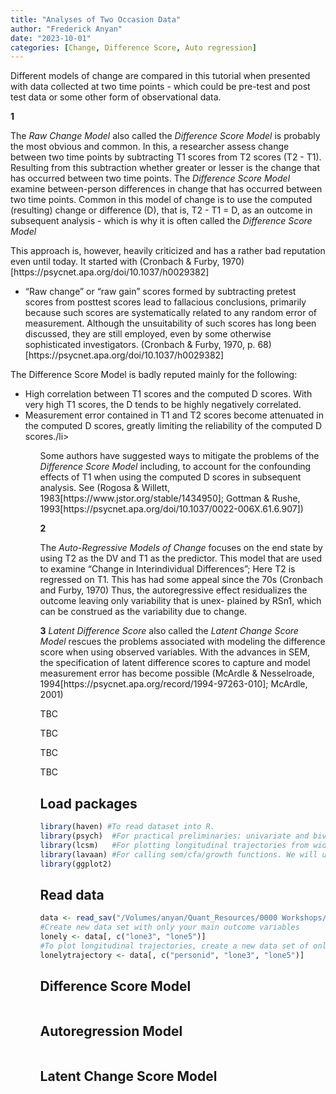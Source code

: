 ```yaml
---
title: "Analyses of Two Occasion Data"
author: "Frederick Anyan"
date: "2023-10-01"
categories: [Change, Difference Score, Auto regression]
---
```


Different models of change are compared in this tutorial when presented with data collected at two time points - which could be pre-test and post test data or some other form of observational data. 

**1**

The *Raw Change Model* also called the *Difference Score Model* is probably the most obvious and common. In this, a researcher assess change between two time points by subtracting T1 scores from T2 scores (T2 - T1). Resulting from this subtraction whether greater or lesser is the change that has occurred between two time points. The *Difference Score Model* examine between-person differences in change that has occurred between two time points. Common in this model of change is to use the computed (resulting) change or difference (D), that is, T2 - T1 = D, as an outcome in subsequent analysis - which is why it is often called the *Difference Score Model* 

This approach is, however, heavily criticized and has a rather bad reputation even until today. It started with (Cronbach & Furby, 1970)[https://psycnet.apa.org/doi/10.1037/h0029382]

<ul>
  <li> “Raw change” or “raw gain” scores formed by subtracting pretest scores from posttest scores lead to fallacious conclusions, primarily because such scores are systematically related to any random error of measurement. Although the unsuitability of such scores has long been discussed, they are still employed, even by some otherwise sophisticated investigators. (Cronbach & Furby, 1970, p. 68)[https://psycnet.apa.org/doi/10.1037/h0029382] </li>
</ul>

The Difference Score Model is badly reputed mainly for the following:
<ul>
  <li> High correlation between T1 scores and the computed D scores. With very high T1 scores, the D tends to be highly negatively correlated. </li>
  <li> Measurement error contained in T1 and T2 scores become attenuated in the computed D scores, greatly limiting the reliability of the computed D scores./li>
<ul>

Some authors have suggested ways to mitigate the problems of the *Difference Score Model* including, to account for the confounding effects of T1 when using the computed D scores in subsequent analysis. See (Rogosa & Willett, 1983[https://www.jstor.org/stable/1434950]; Gottman & Rushe, 1993[https://psycnet.apa.org/doi/10.1037/0022-006X.61.6.907])


**2**

The *Auto-Regressive Models of Change*  focuses on the end state by using T2 as the DV and T1 as the predictor. This model that are used to examine “Change in Interindividual Differences”; Here T2 is regressed on T1. This has had some appeal since the 70s (Cronbach and Furby, 1970)
Thus, the autoregressive effect residualizes the outcome leaving only variability that is unex- plained by RSn1, which can be construed as the variability due to change.


**3**
*Latent Difference Score* also called the *Latent Change Score Model* rescues the problems associated with modeling the difference score when using observed variables. With the advances in SEM, the specification of latent difference scores to capture and model measurement error has become possible (McArdle & Nesselroade, 1994[https://psycnet.apa.org/record/1994-97263-010]; McArdle, 2001)

TBC

TBC

TBC

TBC


## Load packages

```r
library(haven) #To read dataset into R. 
library(psych)  #For practical preliminaries: univariate and bivariate descriptive stats
library(lcsm)   #For plotting longitudinal trajectories from wide data set
library(lavaan) #For calling sem/cfa/growth functions. We will use the growth() function in the lavaan pacakage, which also has other functions. [See here](https://lavaan.ugent.be)
library(ggplot2)
```

## Read data 
```r
data <- read_sav("/Volumes/anyan/Quant_Resources/0000 Workshops/000_01_Dec_2023_NTNU/data.sav")
#Create new data set with only your main outcome variables
lonely <- data[, c("lone3", "lone5")]
#To plot longitudinal trajectories, create a new data set of only your outcome variables with id included
lonelytrajectory <- data[, c("personid", "lone3", "lone5")]
```



::: panel-tabset

## Difference Score Model
```r

```

## Autoregression Model
```r

```

## Latent Change Score Model
```r

```

:::

